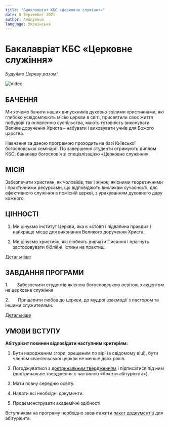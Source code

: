 ```yaml
---
title: "Бакалавріат КБС «Церковне служіння»"
date: 8 September 2021
author: Anonymous
language: Українська
---
```


# **Бакалавріат КБС «Церковне служіння»**

_Будуймо Церкву разом!_

![Video](https://youtu.be/J7P6LdX7Qbo)

## БАЧЕННЯ

Ми хочемо бачити наших випускників духовно зрілими християнами, які глибоко усвідомлюють місію церкви в світі, присвятили своє життя побудові та оновленню суспільства, мають готовність виконувати Велике доручення Христа – набувати і виховувати учнів для Божого царства.

Навчання за даною програмою проходить на базі Київської богословської семінарії. По завершенні студенти отримують диплом КБС: бакалавр богослов’я зі спеціалізацією «Церковне служіння».

## МІСІЯ

Забезпечити християн, як чоловіків, так і жінок, якісними теоретичними і практичними ресурсами, що відповідають викликам сучасності, для ефективного служіння в помісній церкві, з урахуванням духовного дару кожного.

## ЦІННОСТІ

1.  Ми цінуємо інститут Церкви, яка є «стовп і підвалина правди» і найкраще місце для виконання Великого доручення Христа.

2.  Ми цінуємо християн, які люблять вивчати Писання і прагнуть застосовувати біблійні  істини на практиці.

<a class="button is-info" href="tsennosti.html">Детальніше</a>

## ЗАВДАННЯ ПРОГРАМИ

1.       Забезпечити студентів якісною богословською освітою з акцентом на церковне служіння.

2.       Прищепити любов до церкви, до мудрої взаємодії з пастором та іншими служителями.

<a class="button is-info" href="zadanie.html">Детальніше</a>

## УМОВИ ВСТУПУ

**Абітурієнт повинен відповідати наступним критеріям:**

1.  Бути народженим згори, хрещеним по вірі (в свідомому віці), бути членом євангельської церкви не менше двох років.

2.  Погоджуватися з [доктринальним твердженням](https://ktsonline.org/pro-seminariyu/doktrinalne-tverzhennya) і підписатися під ним (доктринальне твердження є частиною «Анкети абітурієнта»).

3.  Мати повну середню освіту.

4.  Надати всі необхідні документи.

5.  Продемонструвати академічні здібності.

Вступникам на програму необхідно завантажити [пакет додкументів](https://www.ktsonline.org/abiturientu/umovy-vstupu) для абітурієнта.
